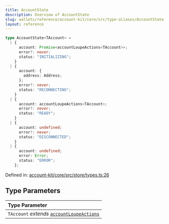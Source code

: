 ```yaml
---
title: AccountState
description: Overview of AccountState
slug: wallets/reference/account-kit/core/src/type-aliases/AccountState
layout: reference
---
```


```ts
type AccountState<TAccount> =
  | {
      account: Promise<accountLoupeActions<TAccount>>;
      error?: never;
      status: "INITIALIZING";
    }
  | {
      account: {
        address: Address;
      };
      error?: never;
      status: "RECONNECTING";
    }
  | {
      account: accountLoupeActions<TAccount>;
      error?: never;
      status: "READY";
    }
  | {
      account: undefined;
      error?: never;
      status: "DISCONNECTED";
    }
  | {
      account: undefined;
      error: Error;
      status: "ERROR";
    };
```

Defined in: [account-kit/core/src/store/types.ts:26](https://github.com/alchemyplatform/aa-sdk/blob/49e74eee8606f480b200b4612d00d950da8a8742/account-kit/core/src/store/types.ts#L26)

## Type Parameters

| Type Parameter                                                                     |
| :--------------------------------------------------------------------------------- |
| `TAccount` _extends_ [`accountLoupeActions`](../variables/accountLoupeActions.mdx) |
